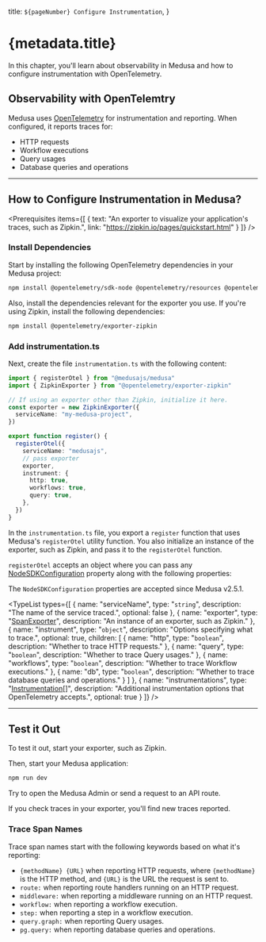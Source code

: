 
  title: `${pageNumber} Configure Instrumentation`,
}

# {metadata.title}

In this chapter, you'll learn about observability in Medusa and how to configure instrumentation with OpenTelemetry.

## Observability with OpenTelemtry

Medusa uses [OpenTelemetry](https://opentelemetry.io/) for instrumentation and reporting. When configured, it reports traces for:

- HTTP requests
- Workflow executions
- Query usages
- Database queries and operations

---

## How to Configure Instrumentation in Medusa?

<Prerequisites
  items={[
    {
      text: "An exporter to visualize your application's traces, such as Zipkin.",
      link: "https://zipkin.io/pages/quickstart.html"
    }
  ]}
/>

### Install Dependencies

Start by installing the following OpenTelemetry dependencies in your Medusa project:

```bash npm2yarn
npm install @opentelemetry/sdk-node @opentelemetry/resources @opentelemetry/sdk-trace-node @opentelemetry/instrumentation-pg
```

Also, install the dependencies relevant for the exporter you use. If you're using Zipkin, install the following dependencies:

```bash npm2yarn
npm install @opentelemetry/exporter-zipkin
```

### Add instrumentation.ts

Next, create the file `instrumentation.ts` with the following content:

```ts title="instrumentation.ts"
import { registerOtel } from "@medusajs/medusa"
import { ZipkinExporter } from "@opentelemetry/exporter-zipkin"

// If using an exporter other than Zipkin, initialize it here.
const exporter = new ZipkinExporter({
  serviceName: "my-medusa-project",
})

export function register() {
  registerOtel({
    serviceName: "medusajs",
    // pass exporter
    exporter,
    instrument: {
      http: true,
      workflows: true,
      query: true,
    },
  })
}
```

In the `instrumentation.ts` file, you export a `register` function that uses Medusa's `registerOtel` utility function. You also initialize an instance of the exporter, such as Zipkin, and pass it to the `registerOtel` function.

`registerOtel` accepts an object where you can pass any [NodeSDKConfiguration](https://open-telemetry.github.io/opentelemetry-js/interfaces/_opentelemetry_sdk-node.NodeSDKConfiguration.html) property along with the following properties:

<Note>

The `NodeSDKConfiguration` properties are accepted since Medusa v2.5.1.

</Note>

<TypeList
  types={[
    {
      name: "serviceName",
      type: "`string`",
      description: "The name of the service traced.",
      optional: false
    },
    {
      name: "exporter",
      type: "[SpanExporter](https://open-telemetry.github.io/opentelemetry-js/interfaces/_opentelemetry_sdk-node.node.SpanExporter.html)",
      description: "An instance of an exporter, such as Zipkin."
    },
    {
      name: "instrument",
      type: "`object`",
      description: "Options specifying what to trace.",
      optional: true,
      children: [
        {
          name: "http",
          type: "`boolean`",
          description: "Whether to trace HTTP requests."
        },
        {
          name: "query",
          type: "`boolean`",
          description: "Whether to trace Query usages."
        },
        {
          name: "workflows",
          type: "`boolean`",
          description: "Whether to trace Workflow executions."
        },
        {
          name: "db",
          type: "`boolean`",
          description: "Whether to trace database queries and operations."
        }
      ]
    },
    {
      name: "instrumentations",
      type: "[Instrumentation[]](https://open-telemetry.github.io/opentelemetry-js/interfaces/_opentelemetry_instrumentation.Instrumentation.html)",
      description: "Additional instrumentation options that OpenTelemetry accepts.",
      optional: true
    }
  ]}
/>

---

## Test it Out

To test it out, start your exporter, such as Zipkin.

Then, start your Medusa application:

```bash npm2yarn
npm run dev
```

Try to open the Medusa Admin or send a request to an API route.

If you check traces in your exporter, you'll find new traces reported.

### Trace Span Names

Trace span names start with the following keywords based on what it's reporting:

- `{methodName} {URL}` when reporting HTTP requests, where `{methodName}` is the HTTP method, and `{URL}` is the URL the request is sent to.
- `route:` when reporting route handlers running on an HTTP request.
- `middleware:` when reporting a middleware running on an HTTP request.
- `workflow:` when reporting a workflow execution.
- `step:` when reporting a step in a workflow execution.
- `query.graph:` when reporting Query usages.
- `pg.query:` when reporting database queries and operations.
